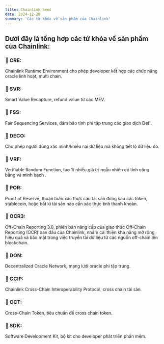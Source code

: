 ```yaml
---
title: Chainlink Seed
date: 2024-12-20
summary: 'Các từ khóa về sản phẩm của Chainlink'
---
```


## Dưới đây là tổng hơp các từ khóa về sản phẩm của Chainlink:

###  🎯 CRE:
Chainlink Runtime Environment cho phép developer kết hợp các chức năng oracle linh hoạt, multi chain.

###  🎯 SVR: 
Smart Value Recapture, refund value từ các MEV.

###  🎯 FSS: 
Fair Sequencing Services, đảm bảo tính phi tập trung các giao dịch Defi.

###  🎯 DECO: 
Cho phép người dùng xác minh/khiếu nại dữ liệu mà không tiết lộ dữ liệu đó.
###  🎯 VRF: 
Verifiable Random Function, tạo 1/ nhiều giá trị ngẫu nhiên có tính công bằng và minh bạch .
###  🎯 POR: 
Proof of Reserve, thuận toán xác thực các tài sản đứng sau các token, stablecoin, hoặc bất kì tài sản nào cần xác thực tính thanh khoản.
###  🎯 OCR3: 
Off-Chain Reporting 3.0, phiên bản nâng cấp của giao thức Off-Chain Reporting (OCR) ban đầu của Chainlink, nhằm cải thiện khả năng mở rộng, hiệu quả và bảo mật trong việc truyền tải dữ liệu từ các nguồn off-chain lên blockchain.
###  🎯 DON: 
Decentralized Oracle Network, mạng lưới oracle phi tập trung.
###  🎯 CCIP: 
Chainlink Cross-Chain Interoperability Protocol, cross chain tài sản.
###  🎯 CCT:  
Cross-Chain Token, tiêu chuẩn để cross chain token.
###  🎯 SDK: 
Software Development Kit, bộ kit cho developer phát triển phần mềm.


